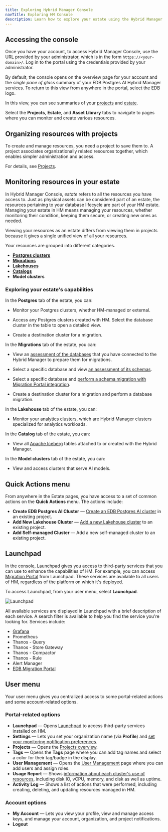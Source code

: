 ```yaml
---
title: Exploring Hybrid Manager Console
navTitle: Exploring HM Console
description: Learn how to explore your estate using the Hybrid Manager console.
---
```


## Accessing the console

Once you have your account, to access Hybrid Manager Console, use the URL provided by your administrator, which is in the form `https://<your-domain>/`. Log in to the portal using the credentials provided by your administrator.

By default, the console opens on the overview page for your account and the *single pane of glass* summary of your EDB Postgres AI Hybrid Manager services. To return to this view from anywhere in the portal, select the EDB logo.

In this view, you can see summaries of your [projects](../projects/) and [estate](#monitoring-resources-in-your-estate). 

Select the **Projects**, **Estate**, and **Asset Library** tabs to navigate to pages where you can monitor and create various resources.

## Organizing resources with projects

To create and manage resources, you need a project to save them to. A project associates organizationally related resources together, which enables simpler administration and access. 

For details, see [Projects](../projects/).

## Monitoring resources in your estate

In Hybrid Manager Console, *estate* refers to all the resources you have access to. Just as physical assets can be considered part of an estate, the resources pertaining to your database lifecycle are part of your HM estate. Managing your estate in HM means managing your resources, whether monitoring their condition, keeping them secure, or creating new ones as needed. 

Viewing your resources as an estate differs from viewing them in projects because it gives a single unified view of all your resources.

Your resources are grouped into different categories. 

-   [**Postgres clusters**](postgres.mdx)
-   [**Migrations**](/edb-postgres-ai/1.2/hybrid-manager/using_hybrid_manager/migration/migrations/)
-   [**Lakehouses**](lakehouse.mdx)
-   [**Catalogs**](/edb-postgres-ai/1.2/hybrid-manager/analytics/learn/how-to/configure-iceberg-catalog/)
-   **Model clusters**

### Exploring your estate's capabilities

In the **Postgres** tab of the estate, you can:

-   Monitor your Postgres clusters, whether HM-managed or external.

-   Access any Postgres clusters created with HM. Select the database cluster in the table to open a detailed view. 

-   Create a destination cluster for a migration.

In the **Migrations** tab of the estate, you can:

-   View an [assessment of the databases](/edb-postgres-ai/1.2/hybrid-manager/using_hybrid_manager/migration/migrations/#migrations-table) that you have connected to the Hybrid Manager to prepare them for migrations.

-   Select a specific database and view [an assessment of its schemas](/edb-postgres-ai/1.2/hybrid-manager/using_hybrid_manager/migration/migrations/migration_database_details_view/#schemas).

-   Select a specific database and [perform a schema migration with Migration Portal integration](/edb-postgres-ai/1.2/hybrid-manager/using_hybrid_manager/migration/schema_migration/migration_portal/hm_schema_migration/#creating-a-migration-portal-project).

-   Create a destination cluster for a migration and perform a database migration.

In the **Lakehouse** tab of the estate, you can:

-   Monitor your [analytics clusters](/edb-postgres-ai/1.2/hybrid-manager/analytics/#lakehouse-clusters), which are Hybrid Manager clusters specialized for analytics workloads.

In the **Catalog** tab of the estate, you can:

-   View all [Apache Iceberg](/edb-postgres-ai/1.2/hybrid-manager/analytics/learn/how-to/configure-iceberg-catalog/) tables attached to or created with the Hybrid Manager.

In the **Model clusters** tab of the estate, you can: 

-   View and access clusters that serve AI models.

## Quick Actions menu

From anywhere in the Estate pages, you have access to a set of common actions on the **Quick Actions** menu. The actions include:

-   **Create EDB Postgres AI Cluster** — [Create an EDB Postgres AI cluster](../cluster_management/create-clusters/) in an existing project.
-   **Add New Lakehouse Cluster** — [Add a new Lakehouse cluster](lakehouse.mdx) to an existing project.
-   **Add Self-managed Cluster** — Add a new self-managed cluster to an existing project.

## Launchpad

In the console, Launchpad gives you access to third-party services that you can use to enhance the capabilities of HM. For example, you can access [Migration Portal](../migration/schema_migration/migration_portal/) from Launchpad. These services are available to all users of HM, regardless of the platform on which it's deployed. 

To access Launchpad, from your user menu, select **Launchpad**.

![Launchpad](../../images/launchpad.png)

All available services are displayed in Launchpad with a brief description of each service. A search filter is available to help you find the service you're looking for. Services include:

-   [Grafana](/edb-postgres-ai/1.2/hybrid-manager/using_hybrid_manager/monitoring/monitoring_grafana/)
-   Prometheus
-   Thanos - Query
-   Thanos - Store Gateway
-   Thanos - Compactor
-   Thanos - Rule
-   Alert Manager
-   [EDB Migration Portal](../migration/schema_migration/migration_portal/)

## User menu

Your user menu gives you centralized access to some portal-related actions and some account-related options.

### Portal-related options

-   **Launchpad** — Opens [Launchpad](#launchpad) to access third-party services installed on HM.
-   **Settings** — Lets you set your organization name (via **Profile**) and [set your monitoring notification preferences](../monitoring/notifications.mdx).
-   **Projects** — Opens the [Projects overview](../projects/).  
-   **Tags** — Opens the **Tags** page where you can add tag names and select a color for their tag/badge in the display.
-   **User Management** — Opens the [User Management](../monitoring/mon_ext_dbs/mon_with_agent/create_machine_user.mdx) page where you can add users and assign roles.
-   **Usage Report** — Shows [information about each cluster's use of resources](../projects/usage-report.mdx), including disk IO, vCPU, memory, and disk as well as uptime.
-   **Activity Log** — Shows a list of actions that were performed, including creating, deleting, and updating resources managed in HM.

### Account options

-   **My Account** — Lets you view your profile, view and manage access keys, and manage your account, organization, and project notifications. 
-   **Logout**
